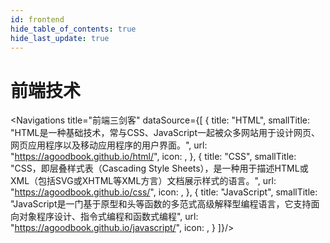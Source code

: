 ```yaml
---
id: frontend
hide_table_of_contents: true
hide_last_update: true
---
```


# 前端技术

<Navigations title="前端三剑客" dataSource={[
  {
    title: "HTML",
    smallTitle: "HTML是一种基础技术，常与CSS、JavaScript一起被众多网站用于设计网页、网页应用程序以及移动应用程序的用户界面。",
    url: "https://agoodbook.github.io/html/",
    icon: <HtmlSvg />,
  },
  {
    title: "CSS",
    smallTitle: "CSS，即层叠样式表（Cascading Style Sheets），是一种用于描述HTML或XML（包括SVG或XHTML等XML方言）文档展示样式的语言。",
    url: "https://agoodbook.github.io/css/",
    icon: <CssSvg />,
  },
  {
    title: "JavaScript",
    smallTitle: "JavaScript是一门基于原型和头等函数的多范式高级解释型编程语言，它支持面向对象程序设计、指令式编程和函数式编程",
    url: "https://agoodbook.github.io/javascript/",
    icon: <JavaScriptSvg />,
  }
]}/>

